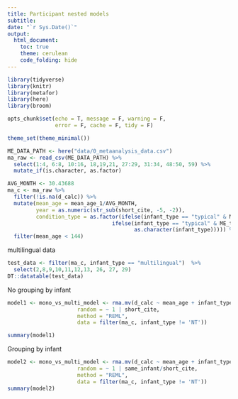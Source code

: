 ```yaml
---
title: Participant nested models
subtitle: 
date: "`r Sys.Date()`"
output:
  html_document:
    toc: true
    theme: cerulean
    code_folding: hide
---
```



```r
library(tidyverse)
library(knitr)
library(metafor)
library(here)
library(broom)

opts_chunk$set(echo = T, message = F, warning = F, 
               error = F, cache = F, tidy = F)

theme_set(theme_minimal())
```

```r
ME_DATA_PATH <- here("data/0_metaanalysis_data.csv")
ma_raw <- read_csv(ME_DATA_PATH) %>%
  select(1:4, 6:8, 10:16, 18,19,21, 27:29, 31:34, 48:50, 59) %>%
  mutate_if(is.character, as.factor)

AVG_MONTH <- 30.43688
ma_c <- ma_raw %>%
  filter(!is.na(d_calc)) %>%
  mutate(mean_age = mean_age_1/AVG_MONTH,
         year = as.numeric(str_sub(short_cite, -5, -2)),
         condition_type = as.factor(ifelse(infant_type == "typical" & ME_trial_type == "FN", "TFN", 
                                 ifelse(infant_type == "typical" & ME_trial_type == "NN", "TNN", 
                                        as.character(infant_type))))) %>%
  filter(mean_age < 144)   
```

multilingual data
```r
test_data <- filter(ma_c, infant_type == "multilingual")  %>%
  select(2,8,9,10,11,12,13, 26, 27, 29)
DT::datatable(test_data)
```


No grouping by infant
```r
model1 <- mono_vs_multi_model <- rma.mv(d_calc ~ mean_age + infant_type, V = d_var_calc,
                      random = ~ 1 | short_cite,
                      method = "REML",
                      data = filter(ma_c, infant_type != 'NT'))

summary(model1)
```

Grouping by infant
```r

model2 <- mono_vs_multi_model <- rma.mv(d_calc ~ mean_age + infant_type, V = d_var_calc,
                      random = ~ 1 | same_infant/short_cite,
                      method = "REML",
                      data = filter(ma_c, infant_type != 'NT'))
summary(model2)


```
